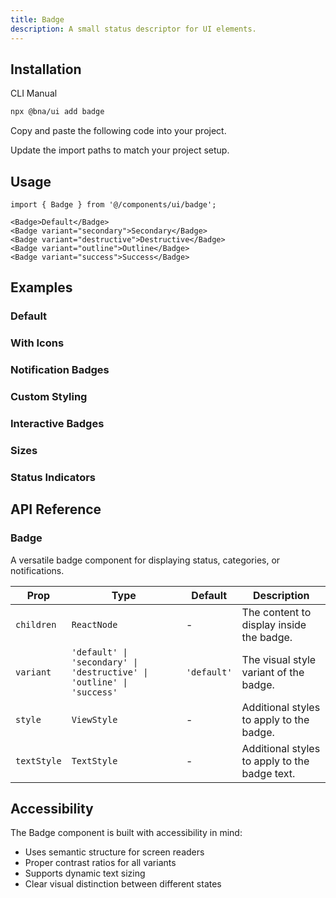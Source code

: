 ```yaml
---
title: Badge
description: A small status descriptor for UI elements.
---
```


<ComponentPreview
  name='badge-demo'
  description='A basic badge showing different variants'
/>

## Installation

<CodeTabs>

<TabsList>
  <TabsTrigger value="cli">CLI</TabsTrigger>
  <TabsTrigger value="manual">Manual</TabsTrigger>
</TabsList>
<TabsContent value="cli">

```bash
npx @bna/ui add badge
```

</TabsContent>

<TabsContent value="manual">

<Steps>

<Step>Copy and paste the following code into your project.</Step>

<ComponentSource name='badge' title='components/ui/badge.tsx' />

<Step>Update the import paths to match your project setup.</Step>

</Steps>

</TabsContent>

</CodeTabs>

## Usage

```tsx
import { Badge } from '@/components/ui/badge';
```

```tsx
<Badge>Default</Badge>
<Badge variant="secondary">Secondary</Badge>
<Badge variant="destructive">Destructive</Badge>
<Badge variant="outline">Outline</Badge>
<Badge variant="success">Success</Badge>
```

## Examples

### Default

<ComponentPreview
  name='badge-demo'
  description='Basic badges showing all available variants'
/>

### With Icons

<ComponentPreview
  name='badge-icons'
  description='Badges with icons and custom content'
/>

### Notification Badges

<ComponentPreview
  name='badge-notifications'
  description='Small notification badges for counters and status'
/>

### Custom Styling

<ComponentPreview
  name='badge-styled'
  description='Badges with custom colors and styling'
/>

### Interactive Badges

<ComponentPreview
  name='badge-interactive'
  description='Badges that can be pressed or dismissed'
/>

### Sizes

<ComponentPreview name='badge-sizes' description='Badges in different sizes' />

### Status Indicators

<ComponentPreview
  name='badge-status'
  description='Badges used as status indicators'
/>

## API Reference

### Badge

A versatile badge component for displaying status, categories, or notifications.

| Prop        | Type                                                                  | Default     | Description                                   |
| ----------- | --------------------------------------------------------------------- | ----------- | --------------------------------------------- |
| `children`  | `ReactNode`                                                           | -           | The content to display inside the badge.      |
| `variant`   | `'default' \| 'secondary' \| 'destructive' \| 'outline' \| 'success'` | `'default'` | The visual style variant of the badge.        |
| `style`     | `ViewStyle`                                                           | -           | Additional styles to apply to the badge.      |
| `textStyle` | `TextStyle`                                                           | -           | Additional styles to apply to the badge text. |

## Accessibility

The Badge component is built with accessibility in mind:

- Uses semantic structure for screen readers
- Proper contrast ratios for all variants
- Supports dynamic text sizing
- Clear visual distinction between different states
